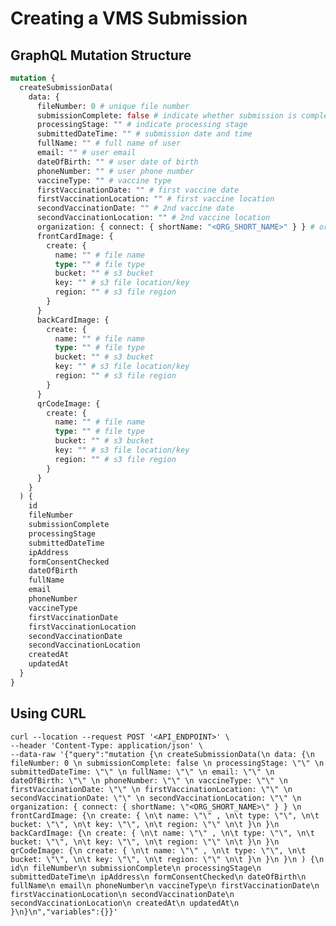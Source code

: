 # Creating a VMS Submission

## GraphQL Mutation Structure

```graphql
mutation {
  createSubmissionData(
    data: {
      fileNumber: 0 # unique file number
      submissionComplete: false # indicate whether submission is completed or not
      processingStage: "" # indicate processing stage
      submittedDateTime: "" # submission date and time
      fullName: "" # full name of user
      email: "" # user email
      dateOfBirth: "" # user date of birth
      phoneNumber: "" # user phone number
      vaccineType: "" # vaccine type
      firstVaccinationDate: "" # first vaccine date
      firstVaccinationLocation: "" # first vaccine location
      secondVaccinationDate: "" # 2nd vaccine date
      secondVaccinationLocation: "" # 2nd vaccine location
      organization: { connect: { shortName: "<ORG_SHORT_NAME>" } } # org shortname with which we want to connect this submission
      frontCardImage: {
        create: {
          name: "" # file name
          type: "" # file type
          bucket: "" # s3 bucket
          key: "" # s3 file location/key
          region: "" # s3 file region
        }
      }
      backCardImage: {
        create: {
          name: "" # file name
          type: "" # file type
          bucket: "" # s3 bucket
          key: "" # s3 file location/key
          region: "" # s3 file region
        }
      }
      qrCodeImage: {
        create: {
          name: "" # file name
          type: "" # file type
          bucket: "" # s3 bucket
          key: "" # s3 file location/key
          region: "" # s3 file region
        }
      }
    }
  ) {
    id
    fileNumber
    submissionComplete
    processingStage
    submittedDateTime
    ipAddress
    formConsentChecked
    dateOfBirth
    fullName
    email
    phoneNumber
    vaccineType
    firstVaccinationDate
    firstVaccinationLocation
    secondVaccinationDate
    secondVaccinationLocation
    createdAt
    updatedAt
  }
}
```

## Using CURL

```shell
curl --location --request POST '<API_ENDPOINT>' \
--header 'Content-Type: application/json' \
--data-raw '{"query":"mutation {\n createSubmissionData(\n data: {\n fileNumber: 0 \n submissionComplete: false \n processingStage: \"\" \n submittedDateTime: \"\" \n fullName: \"\" \n email: \"\" \n dateOfBirth: \"\" \n phoneNumber: \"\" \n vaccineType: \"\" \n firstVaccinationDate: \"\" \n firstVaccinationLocation: \"\" \n secondVaccinationDate: \"\" \n secondVaccinationLocation: \"\" \n organization: { connect: { shortName: \"<ORG_SHORT_NAME>\" } } \n frontCardImage: {\n create: { \n\t name: \"\" , \n\t type: \"\", \n\t bucket: \"\", \n\t key: \"\", \n\t region: \"\" \n\t }\n }\n backCardImage: {\n create: { \n\t name: \"\" , \n\t type: \"\", \n\t bucket: \"\", \n\t key: \"\", \n\t region: \"\" \n\t }\n }\n qrCodeImage: {\n create: { \n\t name: \"\" , \n\t type: \"\", \n\t bucket: \"\", \n\t key: \"\", \n\t region: \"\" \n\t }\n }\n }\n ) {\n id\n fileNumber\n submissionComplete\n processingStage\n submittedDateTime\n ipAddress\n formConsentChecked\n dateOfBirth\n fullName\n email\n phoneNumber\n vaccineType\n firstVaccinationDate\n firstVaccinationLocation\n secondVaccinationDate\n secondVaccinationLocation\n createdAt\n updatedAt\n }\n}\n","variables":{}}'
```
